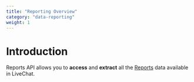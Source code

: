 ```yaml
---
title: "Reporting Overview"
category: "data-reporting"
weight: 1
---
```


# Introduction

Reports API allows you to **access** and **extract** all the [Reports](https://www.livechatinc.com/kb/reporting-options-available-in-livechat/) data available in LiveChat.
